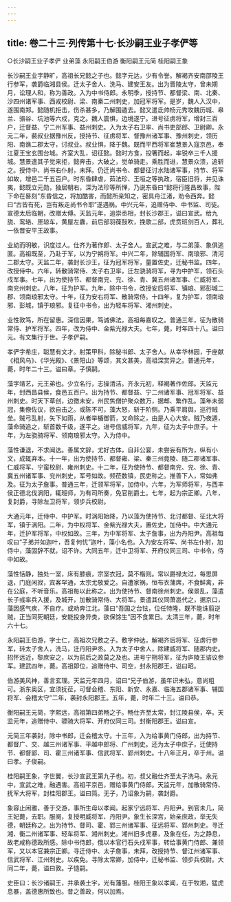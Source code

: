 ```yaml
---
---
---
```

title: 卷二十三·列传第十七·长沙嗣王业子孝俨等
---

○长沙嗣王业子孝俨  业弟藻  永阳嗣王伯游  衡阳嗣王元简  桂阳嗣王象

长沙嗣王业字静旷，高祖长兄懿之子也。懿字元达，少有令誉。解褐齐安南邵陵王行参军，袭爵临湘县侯。迁太子舍人、洗马、建安王友。出为晋陵太守，曾未期月，讼理人和，称为善政。入为中书侍郎。永明季，授持节、都督梁、南、北秦、沙四州诸军事、西戎校尉、梁、南秦二州刺史，加冠军将军。是岁，魏人入汉中，遂围南郑。懿随机拒击，伤杀甚多，乃解围遁去。懿又遣氐帅杨元秀攻魏历城、皋兰、骆谷、坑池等六戍，克之。魏人震惧，边境遂宁。进号征虏将军，增封三百户，迁督益、宁二州军事、益州刺史。入为太子右卫率、尚书吏部郎、卫尉卿。永元二年，裴叔业据豫州反，授持节、征虏将军、督豫州诸军事、豫州刺史，领历阳、南谯二郡太守，讨叔业。叔业惧，降于魏。既而平西将军崔慧景入寇京邑，奉江夏王宝玄围台城。齐室大乱，诏征懿。懿时方食，投箸而起，率锐卒三千人援城。慧景遣其子觉来拒，懿奔击，大破之，觉单骑走。乘胜而进，慧景众溃，追斩之。授侍中、尚书右仆射，未拜。仍迁尚书令、都督征讨水陆诸军事，持节、将军如故，增邑二千五百户。时东昏肆虐，茹法珍、王咺之等执政，宿臣旧将，并见诛夷，懿既立元勋，独居朝右，深为法珍等所惮，乃说东昏曰“懿将行隆昌故事，陛下命在晷刻”东昏信之，将加酷害，而懿所亲知之，密具舟江渚，劝令西奔。懿曰“古皆有死，岂有叛走尚书令耶”遂遇祸。中兴元年，追赠侍中、中书监、司徒。宣德太后临朝，改赠太傅。天监元年，追崇丞相，封长沙郡王，谥曰宣武。给九旒、鸾辂、厓辌车，黄屋左纛，前后部羽葆鼓吹，挽歌二部，虎贲班剑百人，葬礼一依晋安平王故事。

业幼而明敏，识度过人。仕齐为著作郎、太子舍人。宣武之难，与二弟藻、象俱逃匿。高祖既至，乃赴于军，以为宁朔将军。中兴二年，除辅国将军、南琅邪、清河二郡太守。天监二年，袭封长沙王，征为冠军将军，量置佐史，迁秘书监。四年，改授侍中。六年，转散骑常侍、太子右卫率，迁左骁骑将军，寻为中护军，领石头戍军事。七年，出为使持节、都督南兖、兖、徐、青、冀五州诸军事、仁威将军、南兖州刺史。八年，征为护军。九年，除中书令，改授安后将军、镇琅、邪彭城二郡、领南琅邪太守。十年，征为安右将军、散骑常侍。十四年，复为护军，领南琅邪、彭城，镇于琅邪。复征中书令，出为轻车将军、湘州刺史。

业性敦笃，所在留惠。深信因果，笃诚佛法，高祖每嘉叹之。普通三年，征为散骑常侍、护军将军。四年，改为侍中、金紫光禄大夫。七年，薨，时年四十八。谥曰元。有文集行于世。子孝俨嗣。

孝俨字希庄，聪慧有文才。射策甲科，除秘书郎、太子舍人。从幸华林园，于座献《相风乌》、《华光殿》、《景阳山》等颂，其文甚美，高祖深赏异之。普通元年，薨，时年二十三。谥曰章。子慎嗣。

藻字靖艺，元王弟也。少立名行，志操清洁。齐永元初，释褐著作佐郎。天监元年，封西昌县侯，食邑五百户。出为持节、都督益、宁二州诸军事、冠军将军、益州刺史。时天下草创，边徼未安，州民焦僧护聚众数万，据郫、繁作乱。藻年未弱冠，集僚佐议，欲自击之。或陈不可，藻大怒，斩于阶侧。乃乘平肩舆，巡行贼垒。贼弓乱射，矢下如雨，从者举楯御箭，又命除之，由是人心大安。贼乃夜遁，藻命骑追之，斩首数千级，遂平之。进号信威将军，九年，征为太子中庶子。十年，为左骁骑将军、领南琅邪太守。入为侍中。

藻性谦退，不求闻达。善属文辞，尤好古体，自非公宴，未尝妄有所为，纵有小文，成辄弃本。十一年，出为使持节、都督雍、梁、秦三州竟陵、随二郡诸军事、仁威将军、宁蛮校尉、雍州刺史。十二年，征为使持节、都督南兖、兖、徐、青、冀五州诸军事、兖州刺史，军号如故。频莅数镇，民吏称之。推善下人，常如弗及。征为太子詹事。普通三年，迁领军将军，加侍中。六年，为军师将军，与西丰侯正德北伐涡阳，辄班师，为有司所奏，免官削爵土。七年，起为宗正卿。八年，复封爵，寻除左卫将军，领步兵校尉。

大通元年，迁侍中、中护军。时涡阳始降，乃以藻为使持节、北讨都督、征北大将军，镇于涡阳。二年，为中权将军、金紫光禄大夫，置佐史，加侍中。中大通元年，迁护军将军，中权如故。三年，为中军将军、太子詹事，出为丹阳尹。高祖每叹曰“子弟并如迦叶，吾复何忧”迦叶，藻小名也。入为安左将军、尚书左仆射，加侍中，藻固辞不就，诏不许。大同五年，迁中卫将军、开府仪同三司、中书令，侍中如故。

藻性恬静，独处一室，床有膝痕，宗室衣冠，莫不楷则。常以爵禄太过，每思屏退，门庭闲寂，宾客罕通，太宗尤敬爱之。自遭家祸，恒布衣蒲席，不食鲜禽，非在公庭，不听音乐。高祖每以此称之。出为使持节、督南徐州刺史。侯景乱，藻遣长子彧率兵入援，及城开，加散骑常侍、大将军。景遣其仪同萧邕代之，据京口，藻因感气疾，不自疗。或劝奔江北，藻曰“吾国之台铉，位任特隆，既不能诛翦逆贼，正当同死朝廷，安能投身异类，欲保馀生”因不食累日。太清三年，薨，时年六十七。

永阳嗣王伯游，字士仁，高祖次兄敷之子。敷字仲达，解褐齐后将军、征虏行参军，转太子舍人，洗马，迁丹阳尹丞。入为太子中舍人，除建威将军、随郡内史。招怀远近，黎庶安之，以为前后之政莫之及也。进号宁朔将军，征为庐陵王谘议参军。建武四年，薨。高祖即位，追赠侍中、司空，封永阳郡王，谥曰昭。

伯游美风神，善言玄理。天监元年四月，诏曰“兄子伯游，虽年识未弘，意尚粗可。浙东奥区，宜须抚莅，可督会稽、东阳、新安、永嘉、临海五郡诸军事、辅国将军、会稽太守”二年，袭封永阳郡王。五年，薨，时年二十三。谥曰恭。

衡阳嗣王元简，字熙远，高祖第四弟畅之子。畅仕齐至太常，封江陵县侯，卒。天监元年，追赠侍中、骠骑大将军、开府仪同三司。封衡阳郡王。谥曰宣。

元简三年袭封，除中书郎，迁会稽太守。十三年，入为给事黄门侍郎，出为持节、都督广、交、越三州诸军事、平越中郎将、广州刺史。还为太子中庶子，迁使持节、都督郢、司、霍三州诸军事、信武将军、郢州刺史。十八年正月，卒于州。谥曰孝。子俊嗣。

桂阳嗣王象，字世翼，长沙宣武王第九子也。初，叔父融仕齐至太子洗马。永元中，宣武之难，融遇害。高祖平京邑，赠给事黄门侍郎。天监元年，加散骑常侍、抚军大将军，封桂阳郡王。谥曰简。无子，乃诏象为嗣，袭封爵。

象容止闲雅，善于交游，事所生母以孝闻。起家宁远将军、丹阳尹。到官未几，简王妃薨，去职。服阕，复授明威将军、丹阳尹。象生长深宫，始亲庶政，举无失德，朝廷称之。出为持节、督司、霍、郢三州诸军事、征远将军、郢州刺史。寻迁湘、衡二州诸军事、轻车将军、湘州刺史。湘州旧多虎暴，及象在任，为之静息，故老咸称德政所感。除中书侍郎，俄以本官行石头戍军事，转给事黄门侍郎、兼领军，又以本官兼宗正卿。寻迁侍中、太子詹事，未拜，改授持节、督江州诸军事、信武将军、江州刺史。以疾免。寻除太常卿，加侍中，迁秘书监、领步兵校尉。大同二年，薨，谥曰敦。子慥嗣。

史臣曰：长沙诸嗣王，并承袭土宇，光有藩服。桂阳王象以孝闻，在于牧湘，猛虎息暴，盖德惠所致也。昔之善政，何以加焉。

